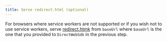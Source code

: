 ```yaml
---
title: Serve redirect.html (optional)
---
```


For browsers where service workers are not supported or if you wish not to use
service workers, serve
[redirect.htmk](https://github.com/torusresearch/torus-direct-web-sdk/blob/master/serviceworker/redirect.html)
from `baseUrl` where `baseUrl` is the one that you provided to `DirectWebSdk` in
the previous step.
